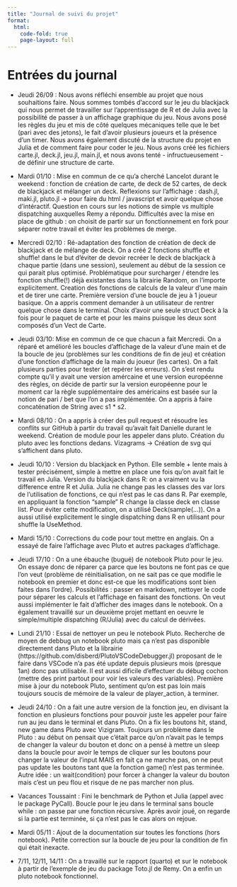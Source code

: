 ```yaml
---
title: "Journal de suivi du projet"
format:
  html:
    code-fold: true
    page-layout: full
---
```

# Entrées du journal

- Jeudi 26/09 : Nous avons réfléchi ensemble au projet que nous souhaitions faire. Nous sommes tombés d'accord sur le jeu du blackjack qui nous permet de travailler sur l'apprentissage de R et de Julia avec la possibilité de passer à un affichage graphique du jeu. Nous avons posé les règles du jeu et mis de côté quelques mécaniques telle que le bet (pari avec des jetons), le fait d'avoir plusieurs joueurs et la présence d'un timer. Nous avons également discuté de la structure du projet en Julia et de  comment faire pour coder le jeu. Nous avons créé les fichiers carte.jl, deck.jl, jeu.jl, main.jl, et nous avons tenté - infructueusement - de définir une structure de carte.

- Mardi 01/10 : Mise en commun de ce qu'a cherché Lancelot durant le weekend : fonction de création de carte, de deck de 52 cartes, de deck de blackjack et mélanger un deck. Reflexions sur l'affichage : dash.jl, maki.jl, pluto.jl -> pour faire du html / javascript et avoir quelque chose d'intéractif. Question en cours sur les notions de simple vs multiple dispatching auxquelles Remy a répondu. Difficultés avec la mise en place de github : on choisit de partir sur un fonctionnement en fork pour séparer notre travail et éviter les problèmes de merge.

- Mercredi 02/10 : Ré-adaptation des fonction de création de deck de blackjack et de mélange de deck. On a créé 2 fonctions shuffle et shuffle!  dans le but d'éviter de devoir recréer le deck de blackjack à chaque partie (dans une session), seulement au début de la session ce qui parait plus optimisé. Problématique pour surcharger / étendre les fonction shuffle(!) déjà existantes dans la librairie Random, on l'importe explicitement. Creation des fonctions de calculs de la valeur d'une main et de tirer une carte. Première version d'une boucle de jeu à 1 joueur basique. On a appris comment demander à un utilisateur de rentrer quelque chose dans le terminal. Choix d'avoir une seule struct Deck à la fois pour le paquet de carte et pour les mains puisque les deux sont composés d'un Vect de Carte.

- Jeudi 03/10: Mise en commun de ce que chacun a fait Mercredi. On a réparé et amélioré les boucles d'affichage de la valeur d'une main et de la boucle de jeu (problèmes sur les conditions de fin de jeu) et création d'une fonction d'affichage de la main du joueur (les cartes). On a fait plusieurs parties pour tester (et repérer les erreurs). On s'est rendu compte qu'il y avait une version amércaine et une version européenne des règles, on décide de partir sur la version européenne pour le moment car la règle supplémentaire des américains est basée sur la notion de pari / bet que l'on a pas implémentée. On a appris à faire concaténation de String avec s1 * s2.

- Mardi 08/10 : On a appris à créer des pull request et résoudre les conflits sur GitHub à partir du travail qu'avait fait Danielle durant le weekend. Création de module pour les appeler dans pluto. Création du pluto avec les fonctions dedans. Vizagrams -> Création de svg qui s'affichent dans pluto.

- Jeudi 10/10 : Version du blackjack en Python. Elle semble + lente mais à tester précisément, simple à mettre en place une fois qu'on avait fait le travail en Julia. Version du blackjack dans R: on a vraiment vu la difference entre R et Julia. Julia ne change pas les classes des var lors de l'utilisation de fonctions, ce qui n'est pas le cas dans R. Par exemple, en appliquant la fonction "sample" R change la classe deck en classe list. Pour éviter cette modification, on a utilisé Deck(sample(...)). On a aussi utilisé explicitement le single dispatching dans R en utilisant pour shuffle la UseMethod.

- Mardi 15/10 : Corrections du code pour tout mettre en anglais. On a essayé de faire l'affichage avec Pluto et autres packages d'affichage. 

- Jeudi 17/10 : On a une ébauche (bugué) de notebook Pluto pour le jeu. On essaye donc de réparer ça parce que les boutons ne font pas ce que l'on veut (problème de réinitialisation, on ne sait pas ce que modifie le notebook en premier et donc est-ce que les modifications sont bien faites dans l'ordre). Possibilités : passer en markdown, nettoyer le code pour séparer les calculs et l'affichage en faisant des fonctions. On veut aussi implémenter le fait d'afficher des images dans le notebook. On a également travaillé sur un deuxième projet mettant en oeuvre le simple/multiple dispatching (R/Julia) avec du calcul de dérivées.

- Lundi 21/10 : Essai de nettoyer un peu le notebook Pluto. Recherche de moyen de debbug un notebook pluto mais ça n'est pas disponible directement dans Pluto et la librairie (https://github.com/disberd/PlutoVSCodeDebugger.jl) proposant de le faire dans VSCode n'a pas été update depuis plusieurs mois (presque 1an) donc pas utilisable. Il est aussi dificile d'effectuer du débug cochon (mettre des print partout pour voir les valeurs des variables). Première mise à jour du notebook Pluto, sentiment qu'on est pas loin mais toujours soucis de mémoire de la valeur de player_action, à terminer.

- Jeudi 24/10 : On a fait une autre version de la fonction jeu, en divisant la fonction en plusieurs fonctions pour pouvoir juste les appeler pour faire run au jeu dans le terminal et dans Pluto. On a fix les boutons hit, stand, new  game dans Pluto avec Vizigram. Toujours un problème dans le Pluto : au début on pensait que c'était parce qu'on n'avait pas le temps de changer la valeur du bouton et donc on a pensé à mettre un sleep dans la boucle pour avoir le temps de cliquer sur les boutons pour changer la valeur de l'input MAIS en fait ça ne marche pas, on ne peut pas update les boutons tant que la fonction game() n'est pas terminée. Autre idée : un wait(condition) pour forcer à changer la valeur du bouton mais c'est un peu flou et risque de ne pas marcher non plus.

- Vacances Toussaint : Fini le benchmark de Python et Julia (appel avec le package PyCall). Boucle pour le jeu dans le terminal sans boucle while : on passe par une fonction récursive. Après avoir joué, on regarde si la partie est terminée, si ça n'est pas le cas alors on rejoue.

- Mardi 05/11 : Ajout de la documentation sur toutes les fonctions (hors notebook). Petite correction sur la boucle de jeu pour la condition de fin qui était inexacte.

- 7/11, 12/11, 14/11 : On a travaillé sur le rapport (quarto) et sur le notebook à partir de l'exemple de jeu du package Toto.jl de Remy. On a enfin un pluto notebook fonctionnel.
